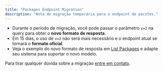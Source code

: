 ```yaml
---
title: "Packages Endpoint Migration"
description: "Nota de migração temporária para o endpoint de pacotes."
---
```


- Durante o período de migração, você pode passar o parâmetro `v=2` na query para obter o **novo formato de resposta**.
- Em 15 dias, o uso de `v=2` não será mais necessário e o endpoint atual se tornará o **formato oficial**.
- Veja o exemplo do novo formato de resposta em [List Packages](/api-reference/endpoint/webstore/packages) e adapte seu sistema para suportar o novo modelo.

<Note>Para tirar qualquer dúvida sobre a migração [entre em contato](/suporte).</Note>